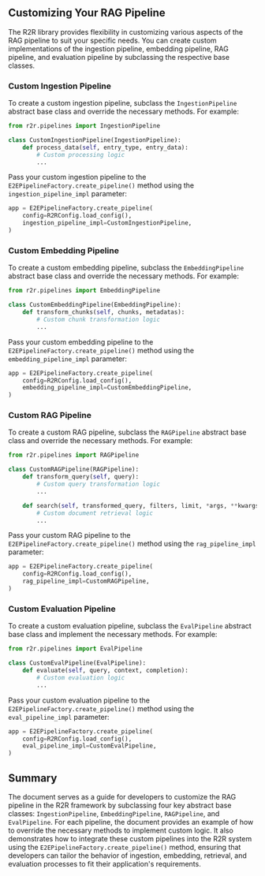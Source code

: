 ## Customizing Your RAG Pipeline

The R2R library provides flexibility in customizing various aspects of the RAG pipeline to suit your specific needs. You can create custom implementations of the ingestion pipeline, embedding pipeline, RAG pipeline, and evaluation pipeline by subclassing the respective base classes.

### Custom Ingestion Pipeline

To create a custom ingestion pipeline, subclass the `IngestionPipeline` abstract base class and override the necessary methods. For example:

```python
from r2r.pipelines import IngestionPipeline

class CustomIngestionPipeline(IngestionPipeline):
    def process_data(self, entry_type, entry_data):
        # Custom processing logic
        ...
```

Pass your custom ingestion pipeline to the `E2EPipelineFactory.create_pipeline()` method using the `ingestion_pipeline_impl` parameter:

```python
app = E2EPipelineFactory.create_pipeline(
    config=R2RConfig.load_config(),
    ingestion_pipeline_impl=CustomIngestionPipeline,
)
```

### Custom Embedding Pipeline

To create a custom embedding pipeline, subclass the `EmbeddingPipeline` abstract base class and override the necessary methods. For example:

```python
from r2r.pipelines import EmbeddingPipeline

class CustomEmbeddingPipeline(EmbeddingPipeline):
    def transform_chunks(self, chunks, metadatas):
        # Custom chunk transformation logic
        ...
```

Pass your custom embedding pipeline to the `E2EPipelineFactory.create_pipeline()` method using the `embedding_pipeline_impl` parameter:

```python
app = E2EPipelineFactory.create_pipeline(
    config=R2RConfig.load_config(),
    embedding_pipeline_impl=CustomEmbeddingPipeline,
)
```

### Custom RAG Pipeline

To create a custom RAG pipeline, subclass the `RAGPipeline` abstract base class and override the necessary methods. For example:

```python
from r2r.pipelines import RAGPipeline

class CustomRAGPipeline(RAGPipeline):
    def transform_query(self, query):
        # Custom query transformation logic
        ...

    def search(self, transformed_query, filters, limit, *args, **kwargs):
        # Custom document retrieval logic
        ...
```

Pass your custom RAG pipeline to the `E2EPipelineFactory.create_pipeline()` method using the `rag_pipeline_impl` parameter:

```python
app = E2EPipelineFactory.create_pipeline(
    config=R2RConfig.load_config(),
    rag_pipeline_impl=CustomRAGPipeline,
)
```

### Custom Evaluation Pipeline

To create a custom evaluation pipeline, subclass the `EvalPipeline` abstract base class and implement the necessary methods. For example:

```python
from r2r.pipelines import EvalPipeline

class CustomEvalPipeline(EvalPipeline):
    def evaluate(self, query, context, completion):
        # Custom evaluation logic
        ...
```

Pass your custom evaluation pipeline to the `E2EPipelineFactory.create_pipeline()` method using the `eval_pipeline_impl` parameter:

```python
app = E2EPipelineFactory.create_pipeline(
    config=R2RConfig.load_config(),
    eval_pipeline_impl=CustomEvalPipeline,
)
```

## Summary

The document serves as a guide for developers to customize the RAG pipeline in the R2R framework by subclassing four key abstract base classes: `IngestionPipeline`, `EmbeddingPipeline`, `RAGPipeline`, and `EvalPipeline`. For each pipeline, the document provides an example of how to override the necessary methods to implement custom logic. It also demonstrates how to integrate these custom pipelines into the R2R system using the `E2EPipelineFactory.create_pipeline()` method, ensuring that developers can tailor the behavior of ingestion, embedding, retrieval, and evaluation processes to fit their application's requirements.
